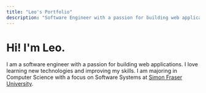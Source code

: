 ```yaml
---
title: "Leo's Portfolio"
description: "Software Engineer with a passion for building web applications"
---
```


# Hi! I'm Leo.

I am a software engineer with a passion for building web applications. I love learning new technologies and improving my skills. I am majoring in Computer Science with a focus on Software Systems at [Simon Fraser University](https://www.sfu.ca).

